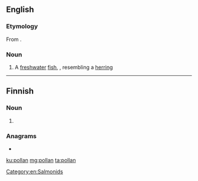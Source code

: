 ==English==

===Etymology===
From {{etyl|ga|en}} {{m|ga|pollán}}.

===Noun===
{{en-noun}}

# A [[freshwater]] [[fish]], {{taxlink|Coregonus pollan|species|noshow=1}}, resembling a [[herring]]

[[Category:en:Salmonids]]

----

==Finnish==

===Noun===
{{head|fi|noun form}}

# {{fi-form of|polla|case=genitive|pl=singular}}

===Anagrams===
* {{l|fi|pallon}}

[[ku:pollan]]
[[mg:pollan]]
[[ta:pollan]]